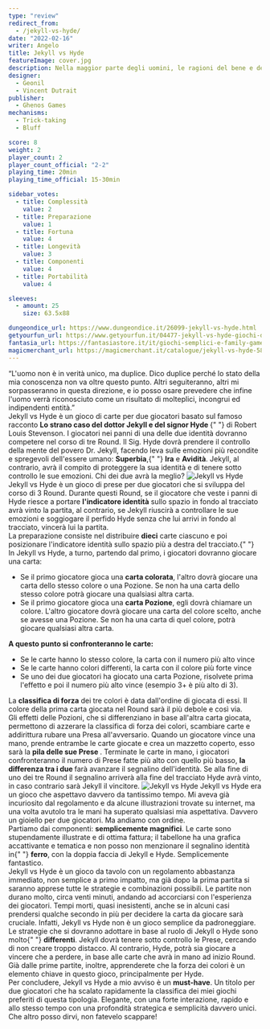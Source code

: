 ```yaml
---
type: "review"
redirect_from:
  - /jekyll-vs-hyde/
date: "2022-02-16"
writer: Angelo
title: Jekyll vs Hyde
featureImage: cover.jpg
description: Nella maggior parte degli uomini, le ragioni del bene e del male dividono e insieme compongono la duplice natura dell'uomo.
designer:
  - Geonil
  - Vincent Dutrait
publisher:
  - Ghenos Games
mechanisms:
  - Trick-taking
  - Bluff

score: 8
weight: 2
player_count: 2
player_count_official: "2-2"
playing_time: 20min
playing_time_official: 15-30min

sidebar_votes:
  - title: Complessità
    value: 2
  - title: Preparazione
    value: 1
  - title: Fortuna
    value: 4
  - title: Longevità
    value: 3
  - title: Componenti
    value: 4
  - title: Portabilità
    value: 4

sleeves:
  - amount: 25
    size: 63.5x88

dungeondice_url: https://www.dungeondice.it/26099-jekyll-vs-hyde.html
getyourfun_url: https://www.getyourfun.it/04477-jekyll-vs-hyde-giochi-di-carte.html
fantasia_url: https://fantasiastore.it/it/giochi-semplici-e-family-games/13720-jekyll-vs-hyde.html
magicmerchant_url: https://magicmerchant.it/catalogue/jekyll-vs-hyde-58845/
---
```


<Setting>
  “L'uomo non è in verità unico, ma duplice. Dico duplice perché lo stato della
  mia conoscenza non va oltre questo punto. Altri seguiteranno, altri mi
  sorpasseranno in questa direzione, e io posso osare prevedere che infine
  l'uomo verrà riconosciuto come un risultato di molteplici, incongrui ed
  indipendenti entità.”
  <br />
  Jekyll vs Hyde è un gioco di carte per due giocatori basato sul famoso
  racconto <strong>
    Lo strano caso del dottor Jekyll e del signor Hyde
  </strong>{" "}
  di Robert Louis Stevenson. I giocatori nei panni di una delle due identità
  dovranno competere nel corso di tre Round. Il Sig. Hyde dovrà prendere il
  controllo della mente del povero Dr. Jekyll, facendo leva sulle emozioni più
  recondite e spregevoli dell'essere umano: <strong>Superbia</strong>,{" "}
  <strong>Ira</strong> e <strong>Avidità</strong>. Jekyll, al contrario, avrà il
  compito di proteggere la sua identità e di tenere sotto controllo le sue
  emozioni. Chi dei due avrà la meglio?
</Setting>

<img src="./game1.jpg" alt="Jekyll vs Hyde" />

<Rules>
  Jekyll vs Hyde è un gioco di prese per due giocatori che si sviluppa del corso
  di 3 Round. Durante questi Round, se il giocatore che veste i panni di Hyde
  riesce a portare <strong>l'indicatore identità</strong> sullo spazio in fondo
  al tracciato avrà vinto la partita, al contrario, se Jekyll riuscirà a
  controllare le sue emozioni e soggiogare il perfido Hyde senza che lui arrivi
  in fondo al tracciato, vincerà lui la partita. <br />
  La preparazione consiste nel distribuire <strong>dieci</strong> carte ciascuno
  e poi posizionare l'indicatore identità sullo spazio più a destra del tracciato.{" "}
  <br />
  In Jekyll vs Hyde, a turno, partendo dal primo, i giocatori dovranno giocare
  una carta:
  <ul>
    <li>
      Se il primo giocatore gioca una <strong>carta colorata</strong>, l'altro
      dovrà giocare una carta dello stesso colore o una Pozione. Se non ha una
      carta dello stesso colore potrà giocare una qualsiasi altra carta.
    </li>
    <li>
      Se il primo giocatore gioca una <strong>carta Pozione</strong>, egli dovrà
      chiamare un colore. L'altro giocatore dovrà giocare una carta del colore
      scelto, anche se avesse una Pozione. Se non ha una carta di quel colore,
      potrà giocare qualsiasi altra carta.
    </li>
  </ul>
  <strong>A questo punto si confronteranno le carte:</strong>
  <ul>
    <li>
      Se le carte hanno lo stesso colore, la carta con il numero più alto vince
    </li>
    <li>
      Se le carte hanno colori differenti, la carta con il colore più forte
      vince
    </li>
    <li>
      Se uno dei due giocatori ha giocato una carta Pozione, risolvete prima
      l'effetto e poi il numero più alto vince (esempio 3+ è più alto di 3).
    </li>
  </ul>
  La <strong>classifica di forza</strong> dei tre colori è data dall'ordine di
  giocata di essi. Il colore della prima carta giocata nel Round sarà il più
  debole e così via. <br />
  Gli effetti delle Pozioni, che si differenziano in base all'altra carta giocata,
  permettono di azzerare la classifica di forza dei colori, scambiare carte e addirittura
  rubare una Presa all'avversario. Quando un giocatore vince una mano, prende entrambe
  le carte giocate e crea un mazzetto coperto, esso sarà la <strong>
    pila delle sue Prese
  </strong>. Terminate le carte in mano, i giocatori confronteranno il numero di
  Prese fatte più alto con quello più basso, <strong>
    la differenza tra i due
  </strong> farà avanzare il segnalino dell'identità. Se alla fine di uno dei tre
  Round il segnalino arriverà alla fine del tracciato Hyde avrà vinto, in caso contrario
  sarà Jekyll il vincitore.
</Rules>

<img src="./game2.jpg" alt="Jekyll vs Hyde" />

<Feedback>
  Jekyll vs Hyde era un gioco che aspettavo davvero da tantissimo tempo. Mi
  aveva già incuriosito dal regolamento e da alcune illustrazioni trovate su
  internet, ma una volta avutolo tra le mani ha superato qualsiasi mia
  aspettativa. Davvero un gioiello per due giocatori. Ma andiamo con ordine.
  <br />
  Partiamo dai componenti: <strong>semplicemente magnifici</strong>. Le carte
  sono stupendamente illustrate e di ottima fattura; il tabellone ha una grafica
  accattivante e tematica e non posso non menzionare il segnalino identità in{" "}
  <strong>ferro</strong>, con la doppia faccia di Jekyll e Hyde. Semplicemente
  fantastico.
  <br />
  Jekyll vs Hyde è un gioco da tavolo con un regolamento abbastanza immediato,
  non semplice a primo impatto, ma già dopo la prima partita si saranno apprese
  tutte le strategie e combinazioni possibili. Le partite non durano molto,
  circa venti minuti, andando ad accorciarsi con l'esperienza dei giocatori.
  Tempi morti, quasi inesistenti, anche se in alcuni casi prendersi qualche
  secondo in più per decidere la carta da giocare sarà cruciale. Infatti, Jekyll
  vs Hyde non è un gioco semplice da padroneggiare. Le strategie che si dovranno
  adottare in base al ruolo di Jekyll o Hyde sono molto{" "}
  <strong>differenti</strong>. Jekyll dovrà tenere sotto controllo le Prese,
  cercando di non creare troppo distacco. Al contrario, Hyde, potrà sia giocare
  a vincere che a perdere, in base alle carte che avrà in mano ad inizio Round.
  Già dalle prime partite, inoltre, apprenderete che la forza dei colori è un
  elemento chiave in questo gioco, principalmente per Hyde.
  <br />
  Per concludere, Jekyll vs Hyde a mio avviso è un <strong>must-have</strong>.
  Un titolo per due giocatori che ha scalato rapidamente la classifica dei miei
  giochi preferiti di questa tipologia. Elegante, con una forte interazione,
  rapido e allo stesso tempo con una profondità strategica e semplicità davvero
  unici. Che altro posso dirvi, non fatevelo scappare!
</Feedback>

<Instagram id="CaCPNySD5kP" />

